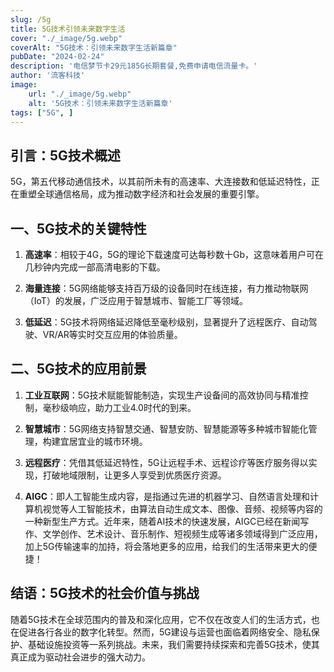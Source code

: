 ```yaml
---
slug: /5g
title: 5G技术引领未来数字生活
cover: "./_image/5g.webp"
coverAlt: "5G技术：引领未来数字生活新篇章"
pubDate: "2024-02-24"
description: '电信梦节卡29元185G长期套餐,免费申请电信流量卡。'
author: '流客科技'
image:
    url: "./_image/5g.webp"
    alt: '5G技术：引领未来数字生活新篇章'
tags: ["5G", ]
---
```


## 引言：5G技术概述

5G，第五代移动通信技术，以其前所未有的高速率、大连接数和低延迟特性，正在重塑全球通信格局，成为推动数字经济和社会发展的重要引擎。 

## 一、5G技术的关键特性

1. **高速率**：相较于4G，5G的理论下载速度可达每秒数十Gb，这意味着用户可在几秒钟内完成一部高清电影的下载。 

2. **海量连接**：5G网络能够支持百万级的设备同时在线连接，有力推动物联网（IoT）的发展，广泛应用于智慧城市、智能工厂等领域。

3. **低延迟**：5G技术将网络延迟降低至毫秒级别，显著提升了远程医疗、自动驾驶、VR/AR等实时交互应用的体验质量。

## 二、5G技术的应用前景

1. **工业互联网**：5G技术赋能智能制造，实现生产设备间的高效协同与精准控制，毫秒级响应，助力工业4.0时代的到来。

2. **智慧城市**：5G网络支持智慧交通、智慧安防、智慧能源等多种城市智能化管理，构建宜居宜业的城市环境。 

3. **远程医疗**：凭借其低延迟特性，5G让远程手术、远程诊疗等医疗服务得以实现，打破地域限制，让更多人享受到优质医疗资源。 

3. **AIGC**：即人工智能生成内容，是指通过先进的机器学习、自然语言处理和计算机视觉等人工智能技术，由算法自动生成文本、图像、音频、视频等内容的一种新型生产方式。近年来，随着AI技术的快速发展，AIGC已经在新闻写作、文学创作、艺术设计、音乐制作、短视频生成等诸多领域得到广泛应用，加上5G传输速率的加持，将会落地更多的应用，给我们的生活带来更大的便捷！

## 结语：5G技术的社会价值与挑战

随着5G技术在全球范围内的普及和深化应用，它不仅在改变人们的生活方式，也在促进各行各业的数字化转型。然而，5G建设与运营也面临着网络安全、隐私保护、基础设施投资等一系列挑战。未来，我们需要持续探索和完善5G技术，使其真正成为驱动社会进步的强大动力。
